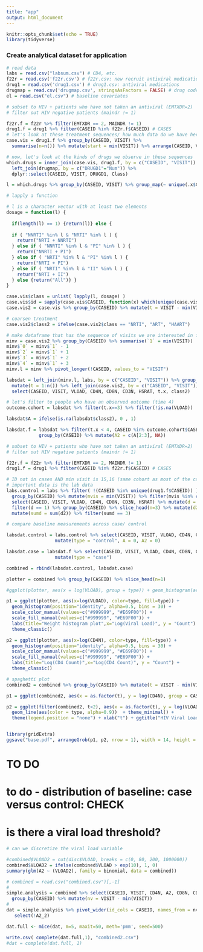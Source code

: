 ```yaml
---
title: "app"
output: html_document
---
```


```r
knitr::opts_chunk$set(echo = TRUE)
library(tidyverse)
```

### Create analytical dataset for application


```r
# read data
labs = read.csv("labsum.csv") # CD4, etc.
f22r = read.csv('f22r.csv') # f22r.csv: new recruit antiviral medication history
drug1 = read.csv('drug1.csv') # drug1.csv: antiviral medications
drugmap = read.csv('drugmap.csv', stringsAsFactors = FALSE) # drug code to classification
el = read.csv("el.csv") # baseline covariates
```


```r
# subset to HIV + patients who have not taken an antiviral (EMTXDR=2)
# filter out HIV negative patients (maindr != 1)

f22r.f = f22r %>% filter(EMTXDR == 2, MAINDR != 1)
drug1.f = drug1 %>% filter(CASEID %in% f22r.f$CASEID) # CASES
# let's look at these treatment sequences/ how much data do we have here 
case.vis = drug1.f %>% group_by(CASEID, VISIT) %>% 
  summarise(n=n()) %>% mutate(start = min(VISIT)) %>% arrange(CASEID, VISIT)

# now, let's look at the kinds of drugs we observe in these sequences
which.drugs = inner_join(case.vis, drug1.f, by = c("CASEID", "VISIT")) %>%
  left_join(drugmap, by = c("DRUGD1"="Num")) %>% 
  dplyr::select(CASEID, VISIT, DRUGD1, Class)

l = which.drugs %>% group_by(CASEID, VISIT) %>% group_map(~ unique(.x$Class))

# lapply a function 

# l is a character vector with at least two elements
dosage = function(l) {
  
  if(length(l) == 1) {return(l)} else {
  
  if ( "NNRTI" %in% l & "NRTI" %in% l ) {
    return("NRTI + NNRTI")
  } else if ( "NNRTI" %in% l & "PI" %in% l ) {
    return("NNRTI + PI")
  } else if ( "NRTI" %in% l & "PI" %in% l ) {
    return("NRTI + PI")
  } else if ( "NRTI" %in% l & "II" %in% l ) {
    return("NRTI + II")
  } else {return("All")} }
}

case.vis$class = unlist( lapply(l, dosage) )
case.vis$id = sapply(case.vis$CASEID, function(x) which(unique(case.vis$CASEID)==x))
case.vis2 = case.vis %>% group_by(CASEID) %>% mutate(t = VISIT - min(VISIT))

# coarsen treatment
case.vis2$class2 = ifelse(case.vis2$class == "NRTI", "ART", "HAART")

# make dataframe that has the sequence of visits we are interested in for each patient
minv = case.vis2 %>% group_by(CASEID) %>% summarise(`1` = min(VISIT))
minv$`0` = minv$`1` - 1
minv$`2` = minv$`1` + 1
minv$`3` = minv$`1` + 2
minv$`4` = minv$`1` + 3
minv.l = minv %>% pivot_longer(!CASEID, values_to = "VISIT")

labsdat = left_join(minv.l, labs, by = c("CASEID", "VISIT")) %>% group_by(CASEID) %>% arrange(CASEID, VISIT)  %>%
  mutate(t = 1:n()) %>% left_join(case.vis2, by = c("CASEID", "VISIT")) %>%
  select(CASEID, VISIT, VLOAD, CD4N, CD8N, CD3N, HSRAT, t.x, class2)

# let's filter to people who have an observed outcome (time 4)
outcome.cohort = labsdat %>% filter(t.x==3) %>% filter(!is.na(VLOAD))

labsdat$A = ifelse(is.na(labsdat$class2), 0 , 1)

labsdat.f = labsdat %>% filter(t.x < 4, CASEID %in% outcome.cohort$CASEID) %>%
            group_by(CASEID) %>% mutate(A2 = c(A[2:3], NA))

```

```r
# subset to HIV + patients who have not taken an antiviral (EMTXDR=2)
# filter out HIV negative patients (maindr != 1)

f22r.f = f22r %>% filter(EMTXDR == 2, MAINDR != 1)
drug1.f = drug1 %>% filter(CASEID %in% f22r.f$CASEID) # CASES

# ID not in cases AND min visit is 15,16 (same cohort as most of the cases)
# important data is the lab data
labs.control = labs %>% filter( !(CASEID %in% unique(drug1.f$CASEID)) ) %>% 
  group_by(CASEID) %>% mutate(mvis = min(VISIT)) %>% filter(mvis %in% c(15,16)) %>%
  select(CASEID, VISIT, VLOAD, CD4N, CD8N, CD3N, HSRAT) %>% mutate(d = c(0,diff(VISIT))) %>% 
  filter(d == 1) %>% group_by(CASEID) %>% slice_head(n=3) %>% mutate(d2 = c(1,diff(VISIT))) %>% 
  mutate(sumd = sum(d2)) %>% filter(sumd == 3)
```


```r
# compare baseline measurements across case/ control

labsdat.control = labs.control %>% select(CASEID, VISIT, VLOAD, CD4N, CD8N, CD3N, HSRAT) %>%
                  mutate(type = "control", A = 0, A2 = 0)

labsdat.case = labsdat.f %>% select(CASEID, VISIT, VLOAD, CD4N, CD8N, CD3N, HSRAT, A, A2) %>%
                  mutate(type = "case")

combined = rbind(labsdat.control, labsdat.case)

plotter = combined %>% group_by(CASEID) %>% slice_head(n=1)

#ggplot(plotter, aes(x = log(VLOAD), group = type)) + geom_histogram(aes(color = type))

p1 = ggplot(plotter, aes(x=log(VLOAD), color=type, fill=type)) +
  geom_histogram(position="identity", alpha=0.5, bins = 30) +
  scale_color_manual(values=c("#999999", "#E69F00")) +
  scale_fill_manual(values=c("#999999", "#E69F00")) +
  labs(title="Weight histogram plot",x="Log(Viral Load)", y = "Count") +
  theme_classic()

p2 = ggplot(plotter, aes(x=log(CD4N), color=type, fill=type)) +
  geom_histogram(position="identity", alpha=0.5, bins = 30) +
  scale_color_manual(values=c("#999999", "#E69F00")) +
  scale_fill_manual(values=c("#999999", "#E69F00")) +
  labs(title="Log(CD4 Count)",x="Log(CD4 Count)", y = "Count") +
  theme_classic()

```

```r
# spaghetti plot
combined2 = combined %>% group_by(CASEID) %>% mutate(t = VISIT - min(VISIT)) %>% ungroup()

p1 = ggplot(combined2, aes(x = as.factor(t), y = log(CD4N), group = CASEID)) + geom_line(aes(color = type, alpha=0.9))  + theme_minimal() + theme(legend.position = "none") + xlab("t") + ggtitle("Log(CD4) At Times 0,1,2")

p2 = ggplot(filter(combined2, t<2), aes(x = as.factor(t), y = log(VLOAD), group = CASEID)) +
  geom_line(aes(color = type, alpha=0.9))  + theme_minimal() + 
  theme(legend.position = "none") + xlab("t") + ggtitle("HIV Viral Load At Times 0,1")


library(gridExtra)
ggsave("base.pdf", arrangeGrob(p1, p2, nrow = 1), width = 14, height = 7)

```


# TO DO
# to do - distribution of baseline: case versus control: CHECK
# is there a viral load threshold?

```r
# can we discretize the viral load variable

#combined$VLOAD2 = cut(disc$VLOAD, breaks = c(0, 80, 200, 1000000))
combined$VLOAD2 = ifelse(combined$VLOAD > exp(10), 1, 0)
summary(glm(A2 ~ (VLOAD2), family = binomial, data = combined))


```

```r
# combined = read.csv("combined.csv")[,-1]
# 
simple.analysis = combined %>% select(CASEID, VISIT, CD4N, A2, CD8N, CD3N, VLOAD) %>%
  group_by(CASEID) %>% mutate(nv = VISIT - min(VISIT))
# 
dat = simple.analysis %>% pivot_wider(id_cols = CASEID, names_from = nv, values_from = c(CD4N, CD8N, A2, VLOAD, CD3N) ) %>%
   select(!A2_2)

dat.full <- mice(dat, m=5, maxit=50, meth='pmm', seed=500)

write.csv( complete(dat.full,1), "combined2.csv")
#dat = complete(dat.full, 1)

```

